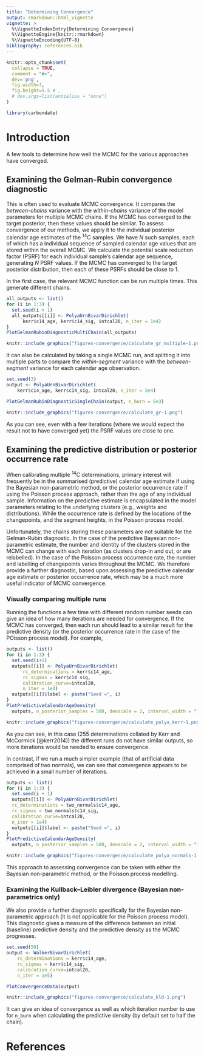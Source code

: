 ---
title: "Determining Convergence"
output: rmarkdown::html_vignette
vignette: >
  %\VignetteIndexEntry{Determining Convergence}
  %\VignetteEngine{knitr::rmarkdown}
  %\VignetteEncoding{UTF-8}
bibliography: references.bib
---

```{r, include = FALSE}
knitr::opts_chunk$set(
  collapse = TRUE,
  comment = "#>",
  dev='png',
  fig.width=7, 
  fig.height=5.5 # ,
  # dev.args=list(antialias = "none")
)
```

```{r setup}
library(carbondate)
```

# Introduction

A few tools to determine how well the MCMC for the various approaches have converged.

## Examining the Gelman-Rubin convergence diagnostic

This is often used to evaluate MCMC convergence. It compares the _between-chains_ variance with the _within-chains_ variance of the model parameters for multiple MCMC chains. If the MCMC has converged to the target posterior, then these values should be similar. 
To assess convergence of our methods, we apply it to the individual posterior calendar age estimates of the ^14^C samples. We have $N$ such samples, each of which has a individual sequence of sampled calendar age values that are stored within the overall MCMC. We calculate the potential scale reduction factor (PSRF) for each individual sample's calendar age sequence, generating $N$ PSRF values. If the MCMC has converged to the target posterior distribution, then each of these PSRFs should be close to 1.  

In the first case, the relevant MCMC function can be run multiple times. This generate different chains.

```{r calculate_gr_multiple, results=FALSE, eval=FALSE}
all_outputs <- list()
for (i in 1:3) {
  set.seed(i + 1)
  all_outputs[[i]] <- PolyaUrnBivarDirichlet(
      kerr$c14_age, kerr$c14_sig, intcal20, n_iter = 1e4)
}
PlotGelmanRubinDiagnosticMultiChain(all_outputs)
```
```{r, out.width= "100%", echo = FALSE}
knitr::include_graphics("figures-convergence/calculate_gr_multiple-1.png")
```

It can also be calculated by taking a single MCMC run, and splitting it into multiple parts to compare the _within-segment_ variance with the _between-segment_ variance for each calendar age observation. 

```{r calculate_gr, results=FALSE, eval=FALSE}
set.seed(3)
output <- PolyaUrnBivarDirichlet(
    kerr$c14_age, kerr$c14_sig, intcal20, n_iter = 2e4)

PlotGelmanRubinDiagnosticSingleChain(output, n_burn = 5e3)
```
```{r, out.width= "100%", echo = FALSE}
knitr::include_graphics("figures-convergence/calculate_gr-1.png")
```

As you can see, even with a few iterations (where we would expect the result not to have converged yet) the PSRF values are close to one. 

## Examining the predictive distribution or posterior occurrence rate

When calibrating multiple ^14^C determinations, primary interest will frequently be in the summarised (predictive) calendar age estimate if using the Bayesian non-parametric method, or the posterior occurrence rate if using the Poisson process approach, rather than the age of any individual sample. Information on the predictive estimate is encapsulated in the model parameters relating to the underlying clusters (e.g., weights and distributions). While the occurrence rate is defined by the locations of the changepoints, and the segment heights, in the Poisson process model.

Unfortunately, the chains storing these parameters are not suitable for the Gelman-Rubin diagnostic. In the case of the predictive Bayesian non-parametric estimate, the number and identity of the clusters stored in the MCMC can change with each iteration (as clusters drop-in and out, or are relabelled). In the case of the Poisson process occurrence rate, the number and labelling of changepoints varies throughout the MCMC. We therefore provide a further diagnostic, based upon assessing the predictive calendar age estimate or posterior occurrence rate, which may be a much more useful indicator of MCMC convergence.        

### Visually comparing multiple runs

Running the functions a few time with different random number seeds can give an idea of how many iterations are needed for convergence. If the MCMC has converged, then each run should lead to a similar result for the predictive density (or the posterior occurrence rate in the case of the POisson process model). For example,

```{r calculate_polya_kerr, results=FALSE, eval=FALSE}
outputs <- list()
for (i in 1:3) {
  set.seed(i+1)
  outputs[[i]] <- PolyaUrnBivarDirichlet(
      rc_determinations = kerr$c14_age,
      rc_sigmas = kerr$c14_sig,
      calibration_curve=intcal20,
      n_iter = 1e4)
  outputs[[i]]$label <- paste("Seed =", i)
}
PlotPredictiveCalendarAgeDensity(
  outputs, n_posterior_samples = 500, denscale = 2, interval_width = "1sigma")
```
```{r, out.width= "100%", echo = FALSE}
knitr::include_graphics("figures-convergence/calculate_polya_kerr-1.png")
```

As you can see, in this case (255 determinations collated by Kerr and McCormick [@kerr2014]) the different runs do not have similar outputs, so more iterations would be needed to ensure convergence.

In contrast, if we run a much simpler example (that of artificial data comprised of two normals), we can see that convergence appears to be achieved in a small number of iterations.

```{r calculate_polya_normals, results=FALSE, eval=FALSE}
outputs <- list()
for (i in 1:3) {
  set.seed(i + 1)
  outputs[[i]] <- PolyaUrnBivarDirichlet(
  rc_determinations = two_normals$c14_age,
  rc_sigmas = two_normals$c14_sig,
  calibration_curve=intcal20,
  n_iter = 1e4)
  outputs[[i]]$label <- paste("Seed =", i)
}
PlotPredictiveCalendarAgeDensity(
  outputs, n_posterior_samples = 500, denscale = 2, interval_width = "1sigma")
```
```{r, out.width= "100%", echo = FALSE}
knitr::include_graphics("figures-convergence/calculate_polya_normals-1.png")
```

This approach to assessing convergence can be taken with either the Bayesian non-parametric method, or the Poisson process modelling.

### Examining the Kullback--Leibler divergence (Bayesian non-parametrics only)

We also provide a further diagnostic specifically for the Bayesian non-parametric approach (it is not applicable for the Poisson process model). This diagnostic gives a measure of the difference between an initial (baseline) predictive density and the predictive density as the MCMC progresses.

```{r calculate_kld, results=FALSE, eval=FALSE}
set.seed(50)
output <- WalkerBivarDirichlet(
    rc_determinations = kerr$c14_age,
    rc_sigmas = kerr$c14_sig,
    calibration_curve=intcal20,
    n_iter = 1e5)

PlotConvergenceData(output)
```
```{r, out.width= "100%", echo = FALSE}
knitr::include_graphics("figures-convergence/calculate_kld-1.png")
```

It can give an idea of convergence as well as which iteration number to use for `n_burn` when calculating the predictive density (by default set to half the chain).

# References

